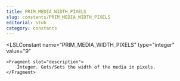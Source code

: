 ```yaml
---
title: PRIM_MEDIA_WIDTH_PIXELS
slug: constants/PRIM_MEDIA_WIDTH_PIXELS
editorial: stub
category: constants
---
```


<LSLConstant
	name="PRIM_MEDIA_WIDTH_PIXELS"
	type="integer"
	value="9"
>
	<Fragment slot="description">
		Integer. Gets/Sets the width of the media in pixels.
	</Fragment>
</LSLConstant>
